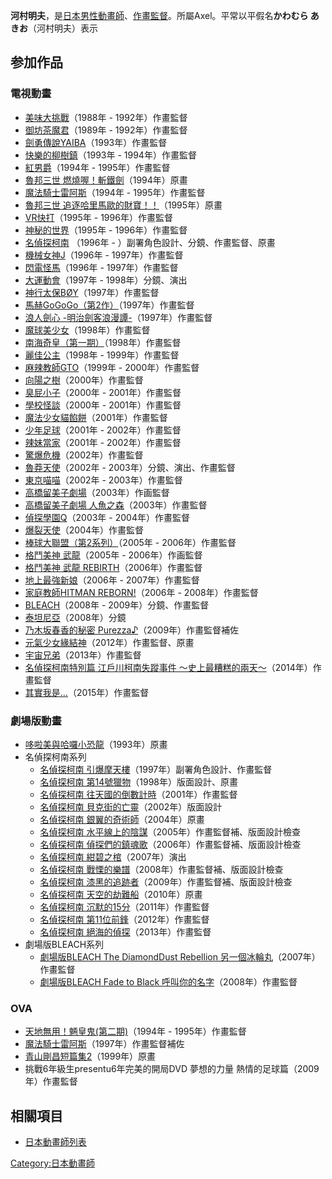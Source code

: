 {{Japanese|japanese=河村 明夫|kana=かわむら あきお|romaji=Kawamura Akio}}
'''河村明夫'''{{bd|||}}，是[[日本|日本]][[男性|男性]][[動畫師|動畫師]]、[[作畫監督|作畫監督]]。所屬Axel。平常以平假名'''かわむら あきお'''（河村明夫）表示

== 参加作品 ==
=== 電視動畫 ===
* [[美味大挑戰|美味大挑戰]]（1988年 - 1992年）作畫監督
* [[御坊茶魔君|御坊茶魔君]]（1989年 - 1992年）作畫監督
* [[城市風雲兒|劍勇傳說YAIBA]]（1993年）作畫監督
* [[快樂的柳樹鎮|快樂的柳樹鎮]]（1993年 - 1994年）作畫監督
* [[紅男爵_(動畫)|紅男爵]]（1994年 - 1995年）作畫監督
* [[魯邦三世_燃燒喔！斬鐵劍|魯邦三世 燃燒喔！斬鐵劍]]（1994年）原畫
* [[魔法騎士雷阿斯|魔法騎士雷阿斯]]（1994年 - 1995年）作畫監督
* [[魯邦三世_追逐哈里馬歐的財寶！！|魯邦三世 追逐哈里馬歐的財寶！！]]（1995年）原畫
* [[VR快打_(動畫)|VR快打]]（1995年 - 1996年）作畫監督
* [[神秘的世界|神秘的世界]]（1995年 - 1996年）作畫監督
* [[名偵探柯南_(動畫)|名偵探柯南]] （1996年 - ）副署角色設計、分鏡、作畫監督、原畫
* [[機械女神|機械女神J]]（1996年 - 1997年）作畫監督
* [[閃電怪馬|閃電怪馬]]（1996年 - 1997年）作畫監督
* [[大運動會|大運動會]]（1997年 - 1998年）分鏡、演出
* [[神行太保BØY|神行太保BØY]]（1997年）作畫監督
* [[馬赫GoGoGo|馬赫GoGoGo（第2作）]]（1997年）作畫監督
* [[神劍闖江湖|浪人劍心 -明治劍客浪漫譚-]]（1997年）作畫監督
* [[魔球美少女|魔球美少女]]（1998年）作畫監督
* [[南海奇皇|南海奇皇（第一期）]]（1998年）作畫監督
* [[麗佳公主|麗佳公主]]（1998年 - 1999年）作畫監督
* [[麻辣教師GTO|麻辣教師GTO]]（1999年 - 2000年）作畫監督
* [[向陽之樹|向陽之樹]]（2000年）作畫監督
* [[臭屁小子|臭屁小子]]（2000年 - 2001年）作畫監督
* [[學校怪談_(動畫)|學校怪談]]（2000年 - 2001年）作畫監督
* [[魔法少女貓餡餅|魔法少女貓餡餅]]（2001年）作畫監督
* [[少年足球|少年足球]]（2001年 - 2002年）作畫監督
* [[辣妹當家|辣妹當家]]（2001年 - 2002年）作畫監督
* [[驚爆危機|驚爆危機]]（2002年）作畫監督
* [[魯莽天使|魯莽天使]]（2002年 - 2003年）分鏡、演出、作畫監督
* [[東京喵喵|東京喵喵]]（2002年 - 2003年）作畫監督
* [[高橋留美子劇場|高橋留美子劇場]]（2003年）作画監督
* [[人魚之森|高橋留美子劇場 人魚之森]]（2003年）作畫監督
* [[偵探學園Q|偵探學園Q]]（2003年 - 2004年）作畫監督
* [[爆裂天使|爆裂天使]]（2004年）作畫監督
* [[棒球大聯盟|棒球大聯盟（第2系列）]]（2005年 - 2006年）作畫監督
* [[格鬥美神_武龍|格鬥美神 武龍]]（2005年 - 2006年）作画監督
* [[格鬥美神_武龍|格鬥美神 武龍 REBIRTH]]（2006年）作畫監督
* [[地上最強新娘|地上最強新娘]]（2006年 - 2007年）作畫監督
* [[家庭教師HITMAN_REBORN!|家庭教師HITMAN REBORN!]]（2006年 - 2008年）作畫監督
* [[BLEACH_(動畫)|BLEACH]]（2008年 - 2009年）分鏡、作畫監督
* [[泰坦尼亞|泰坦尼亞]]（2008年）分鏡
* [[乃木坂春香的秘密|乃木坂春香的秘密 Purezza♪]]（2009年）作畫監督補佐  
* [[元氣少女緣結神|元氣少女緣結神]]（2012年）作畫監督、原畫
* [[宇宙兄弟_(動畫)|宇宙兄弟]]（2013年）作畫監督
* [[名偵探柯南_江戶川柯南失蹤事件_〜史上最糟糕的兩天〜|名偵探柯南特別篇 江戶川柯南失蹤事件 〜史上最糟糕的兩天〜]]（2014年）作畫監督
* [[其實我是…|其實我是…]]（2015年）作畫監督

=== 劇場版動畫 ===
* [[哆啦美與哈囉小恐龍|哆啦美與哈囉小恐龍]]（1993年）原畫
* 名偵探柯南系列
** [[名偵探柯南_引爆摩天樓|名偵探柯南 引爆摩天樓]]（1997年）副署角色設計、作畫監督
** [[名偵探柯南_第14號獵物|名偵探柯南 第14號獵物]]（1998年）版面設計、原畫
** [[名偵探柯南_往天國的倒數計時|名偵探柯南 往天國的倒數計時]]（2001年）作畫監督
** [[名偵探柯南_貝克街的亡靈|名偵探柯南 貝克街的亡靈]]（2002年）版面設計
** [[名偵探柯南_銀翼的奇術師|名偵探柯南 銀翼的奇術師]]（2004年）原畫
** [[名偵探柯南_水平線上的陰謀|名偵探柯南 水平線上的陰謀]]（2005年）作畫監督補、版面設計檢查
** [[名偵探柯南_偵探們的鎮魂歌|名偵探柯南 偵探們的鎮魂歌]]（2006年）作畫監督補、版面設計檢查
** [[名偵探柯南_紺碧之棺|名偵探柯南 紺碧之棺]]（2007年）演出
** [[名偵探柯南_戰慄的樂譜|名偵探柯南 戰慄的樂譜]]（2008年）作畫監督補、版面設計檢查
** [[名偵探柯南_漆黑的追跡者|名偵探柯南 漆黑的追跡者]]（2009年）作畫監督補、版面設計檢查
** [[名偵探柯南_天空的劫難船|名偵探柯南 天空的劫難船]]（2010年）原畫
** [[名偵探柯南_沉默的15分|名偵探柯南 沉默的15分]]（2011年）作畫監督
** [[名偵探柯南_第11位前鋒|名偵探柯南 第11位前鋒]]（2012年）作畫監督
** [[名偵探柯南_絕海的偵探|名偵探柯南 絕海的偵探]]（2013年）作畫監督
* 劇場版BLEACH系列
** [[劇場版BLEACH_The_DiamondDust_Rebellion_另一個冰輪丸|劇場版BLEACH The DiamondDust Rebellion 另一個冰輪丸]]（2007年）作畫監督
** [[劇場版BLEACH_Fade_to_Black_呼叫你的名字|劇場版BLEACH Fade to Black 呼叫你的名字]]（2008年）作畫監督

=== OVA ===
* [[天地無用！|天地無用！魎皇鬼(第二期)]]（1994年 - 1995年）作畫監督
* [[魔法騎士雷阿斯|魔法騎士雷阿斯]]（1997年）作畫監督補佐
* [[青山剛昌短篇集|青山剛昌短篇集2]]（1999年）原畫
* 挑戰6年級生presentu6年完美的開局DVD 夢想的力量 熱情的足球篇（2009年）作畫監督

== 相關項目 ==
* [[日本動畫師列表|日本動畫師列表]]

{{DEFAULTSORT:Kawamura Akio}}
[[Category:日本動畫師|Category:日本動畫師]]